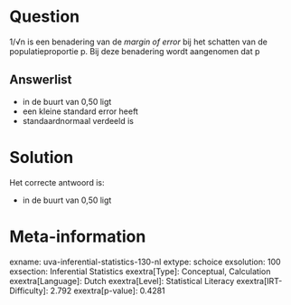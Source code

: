 Question
========

1/√n is een benadering van de *margin of error* bij het schatten van de
populatieproportie p. Bij deze benadering wordt aangenomen dat p


Answerlist
----------

* in de buurt van 0,50 ligt
* een kleine standard error heeft
* standaardnormaal verdeeld is

Solution
========

Het correcte antwoord is: 

* in de buurt van 0,50 ligt

Meta-information
================
exname: uva-inferential-statistics-130-nl
extype: schoice
exsolution: 100
exsection: Inferential Statistics
exextra[Type]: Conceptual, Calculation
exextra[Language]: Dutch
exextra[Level]: Statistical Literacy
exextra[IRT-Difficulty]: 2.792
exextra[p-value]: 0.4281

